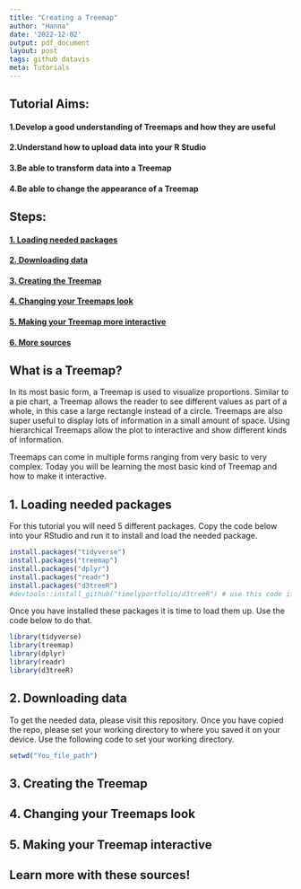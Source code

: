 ```yaml
---
title: "Creating a Treemap"
author: "Hanna"
date: '2022-12-02'
output: pdf_document
layout: post
tags: github datavis
meta: Tutorials
---
```





<div class="block">
	


</div>

## Tutorial Aims:
#### 1.Develop a good understanding of Treemaps and how they are useful 
#### 2.Understand how to upload data into your R Studio 
#### 3.Be able to transform data into a Treemap
#### 4.Be able to change the appearance of a Treemap 

## Steps: 

#### <a href="#packages"> 1. Loading needed packages </a>

#### <a href="#data"> 2. Downloading data</a>

#### <a href=”#plot”> 3. Creating the Treemap</a>

#### <a href=”#change”> 4. Changing your Treemaps look</a> 

#### <a href=”#inter”> 5. Making your Treemap more interactive</a> 

#### <a href=”#more”> 6. More sources</a> 

## What is a Treemap?

In its most basic form, a Treemap is used to visualize proportions. Similar to a pie chart, a Treemap allows the reader to see different values as part of a whole, in this case a large rectangle instead of a circle. Treemaps are also super useful to display lots of information in a small amount of space. Using hierarchical Treemaps allow the plot to interactive and show different kinds of information. 

Treemaps can come in multiple forms ranging from very basic to very complex. Today you will be learning the most basic kind of Treemap and how to make it interactive. 



<a name="packages"></a>

## 1. Loading needed packages


For this tutorial you will need 5 different packages. Copy the code below into your RStudio and run it to install and load the needed package. 

```r
install.packages("tidyverse")
install.packages("treemap")
install.packages("dplyr")
install.packages("readr")
install.packages("d3treeR")
#devtools::install_github("timelyportfolio/d3treeR") # use this code if d3treeR does not install on the first try (remove the # to run this code)
```

Once you have installed these packages it is time to load them up. Use the code below to do that. 

```r
library(tidyverse)
library(treemap)
library(dplyr)
library(readr)
library(d3treeR)
```



<a name="data"></a>

## 2. Downloading data

To get the needed data, please visit this repository. Once you have copied the repo, please set your working directory to where you saved it on your device. Use the following code to set your working directory.

```r
setwd("You_file_path")
```

<a name="plot"></a>

## 3. Creating the Treemap 

<a name="change"></a>

## 4. Changing your Treemaps look 


<a name="inter"></a>

## 5. Making your Treemap interactive


<a name="more"></a>

## Learn more with these sources!



